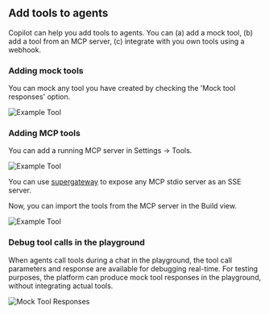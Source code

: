 ## Add tools to agents
Copilot can help you add tools to agents. You can (a) add a mock tool, (b) add a tool from an MCP server, (c) integrate with you own tools using a webhook.


### Adding mock tools
You can mock any tool you have created by checking the 'Mock tool responses' option.


![Example Tool](img/mock-tool.png)

### Adding MCP tools

You can add a running MCP server in Settings -> Tools.

![Example Tool](img/add-mcp-server.png)

You can use [supergateway](https://github.com/supercorp-ai/supergateway) to expose any MCP stdio server as an SSE server.

Now, you can import the tools from the MCP server in the Build view.

![Example Tool](img/import-mcp-tools.png)


### Debug tool calls in the playground
When agents call tools during a chat in the playground, the tool call parameters and response are available for debugging real-time. For testing purposes, the platform can produce mock tool responses in the playground, without integrating actual tools.

![Mock Tool Responses](img/mock-response.png)